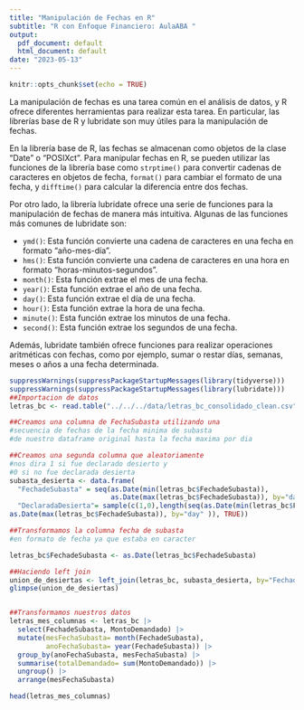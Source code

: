 ```yaml
---
title: "Manipulación de Fechas en R"
subtitle: "R con Enfoque Financiero: AulaABA "
output:
  pdf_document: default
  html_document: default
date: "2023-05-13"
---
```


```r
knitr::opts_chunk$set(echo = TRUE)
```

La manipulación de fechas es una tarea común en el análisis de datos, y R ofrece diferentes herramientas para realizar esta tarea. En particular, las librerías base de R y lubridate son muy útiles para la manipulación de fechas.

En la librería base de R, las fechas se almacenan como objetos de la clase "Date" o "POSIXct". Para manipular fechas en R, se pueden utilizar las funciones de la librería base como `strptime()` para convertir cadenas de caracteres en objetos de fecha, `format()` para cambiar el formato de una fecha, y `difftime()` para calcular la diferencia entre dos fechas.

Por otro lado, la librería lubridate ofrece una serie de funciones para la manipulación de fechas de manera más intuitiva. Algunas de las funciones más comunes de lubridate son:

-   `ymd()`: Esta función convierte una cadena de caracteres en una fecha en formato "año-mes-día".
-   `hms()`: Esta función convierte una cadena de caracteres en una hora en formato "horas-minutos-segundos".
-   `month()`: Esta función extrae el mes de una fecha.
-   `year()`: Esta función extrae el año de una fecha.
-   `day()`: Esta función extrae el día de una fecha.
-   `hour()`: Esta función extrae la hora de una fecha.
-   `minute()`: Esta función extrae los minutos de una fecha.
-   `second()`: Esta función extrae los segundos de una fecha.

Además, lubridate también ofrece funciones para realizar operaciones aritméticas con fechas, como por ejemplo, sumar o restar días, semanas, meses o años a una fecha determinada.

```r
suppressWarnings(suppressPackageStartupMessages(library(tidyverse)))
suppressWarnings(suppressPackageStartupMessages(library(lubridate)))
##Importacion de datos
letras_bc <- read.table("../../../data/letras_bc_consolidado_clean.csv")

##Creamos una columna de FechaSubasta utilizando una
#secuencia de fechas de la fecha minima de subasta
#de nuestro dataframe original hasta la fecha maxima por dia

##Creamos una segunda columna que aleatoriamente
#nos dira 1 si fue declarado desierto y 
#0 si no fue declarada desierta
subasta_desierta <- data.frame(
  "FechadeSubasta" = seq(as.Date(min(letras_bc$FechadeSubasta)),
                         as.Date(max(letras_bc$FechadeSubasta)), by="day" ), 
  "DeclaradaDesierta"= sample(c(1,0),length(seq(as.Date(min(letras_bc$FechadeSubasta)),
as.Date(max(letras_bc$FechadeSubasta)), by="day" )), TRUE))

##Transformamos la columna fecha de subasta 
#en formato de fecha ya que estaba en caracter

letras_bc$FechadeSubasta <- as.Date(letras_bc$FechadeSubasta)

##Haciendo left join
union_de_desiertas <- left_join(letras_bc, subasta_desierta, by="FechadeSubasta")
glimpse(union_de_desiertas)


##Transformamos nuestros datos
letras_mes_columnas <- letras_bc |>
  select(FechadeSubasta, MontoDemandado) |> 
  mutate(mesFechaSubasta= month(FechadeSubasta), 
         anoFechaSubasta= year(FechadeSubasta)) |>
  group_by(anoFechaSubasta, mesFechaSubasta) |> 
  summarise(totalDemandado= sum(MontoDemandado)) |> 
  ungroup() |> 
  arrange(mesFechaSubasta)

head(letras_mes_columnas)
```
